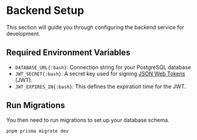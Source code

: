 # Backend Setup

This section will guide you through configuring the backend service for development.

## Required Environment Variables

- `DATABASE_URL{:bash}`: Connection string for your PostgreSQL database
- `JWT_SECRET{:bash}`: A secret key used for signing [JSON Web Tokens](https://jwt.io/) (JWT).
- `JWT_EXPIRES_IN{:bash}`: This defines the expiration time for the JWT.

## Run Migrations

You then need to run migrations to set up your database schema.

```bash
pnpm prisma migrate dev
```
